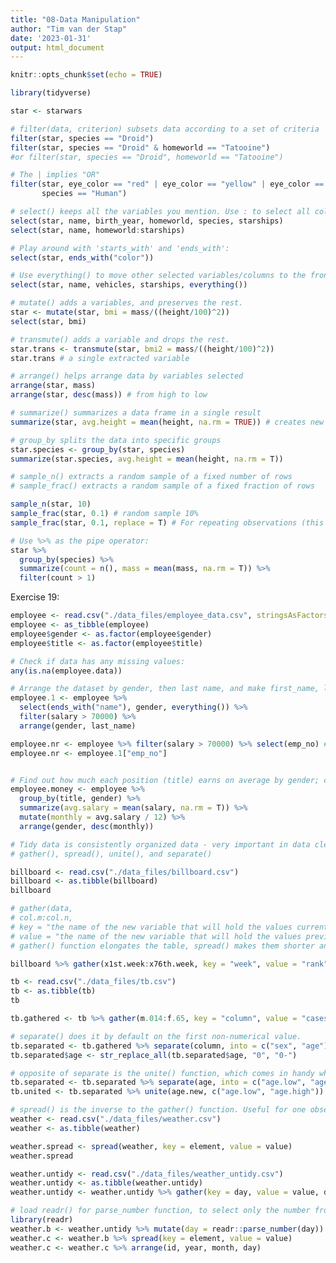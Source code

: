 ```yaml
---
title: "08-Data Manipulation"
author: "Tim van der Stap"
date: '2023-01-31'
output: html_document
---
```


```r
knitr::opts_chunk$set(echo = TRUE)
```

```r
library(tidyverse)
```

```r
star <- starwars

# filter(data, criterion) subsets data according to a set of criteria
filter(star, species == "Droid")
filter(star, species == "Droid" & homeworld == "Tatooine")
#or filter(star, species == "Droid", homeworld == "Tatooine")

# The | implies "OR"
filter(star, eye_color == "red" | eye_color == "yellow" | eye_color == "orange",
       species == "Human")

# select() keeps all the variables you mention. Use : to select all columns between two columns
select(star, name, birth_year, homeworld, species, starships)
select(star, name, homeworld:starships)

# Play around with 'starts_with' and 'ends_with':
select(star, ends_with("color"))

# Use everything() to move other selected variables/columns to the front, and then show everything else
select(star, name, vehicles, starships, everything())

# mutate() adds a variables, and preserves the rest.
star <- mutate(star, bmi = mass/((height/100)^2))
select(star, bmi)

# transmute() adds a variable and drops the rest.
star.trans <- transmute(star, bmi2 = mass/((height/100)^2))
star.trans # a single extracted variable

# arrange() helps arrange data by variables selected
arrange(star, mass)
arrange(star, desc(mass)) # from high to low

# summarize() summarizes a data frame in a single result
summarize(star, avg.height = mean(height, na.rm = TRUE)) # creates new variable avg.height as well.

# group_by splits the data into specific groups
star.species <- group_by(star, species)
summarize(star.species, avg.height = mean(height, na.rm = T))

# sample_n() extracts a random sample of a fixed number of rows
# sample_frac() extracts a random sample of a fixed fraction of rows

sample_n(star, 10)
sample_frac(star, 0.1) # random sample 10%
sample_frac(star, 0.1, replace = T) # For repeating observations (this is called bootstrapping)

# Use %>% as the pipe operator:
star %>%
  group_by(species) %>%
  summarize(count = n(), mass = mean(mass, na.rm = T)) %>%
  filter(count > 1)
```

Exercise 19:

```r
employee <- read.csv("./data_files/employee_data.csv", stringsAsFactors = F, skip = 23, nrows = 200)
employee <- as_tibble(employee)
employee$gender <- as.factor(employee$gender)
employee$title <- as.factor(employee$title)

# Check if data has any missing values:
any(is.na(employee.data))

# Arrange the dataset by gender, then last name, and make first_name, last_name, and gender the first three variables in the data frame. Show only the employees whose salary is higher than 70,000.
employee.1 <- employee %>%
  select(ends_with("name"), gender, everything()) %>%
  filter(salary > 70000) %>%
  arrange(gender, last_name)

employee.nr <- employee %>% filter(salary > 70000) %>% select(emp_no) # or alternatively:
employee.nr <- employee.1["emp_no"]


# Find out how much each position (title) earns on average by gender; create a new variable that represents the average monthly figures and arrange your result by gender and average monthly salary, from largest to smallest.
employee.money <- employee %>%
  group_by(title, gender) %>%
  summarize(avg.salary = mean(salary, na.rm = T)) %>%
  mutate(monthly = avg.salary / 12) %>%
  arrange(gender, desc(monthly))

# Tidy data is consistently organized data - very important in data cleaning. Four important functions:
# gather(), spread(), unite(), and separate()

billboard <- read.csv("./data_files/billboard.csv")
billboard <- as.tibble(billboard)
billboard

# gather(data, 
# col.m:col.n,
# key = "the name of the new variable that will hold the values currently mascarading as column names",
# value = "the name of the new variable that will hold the values previously held by the fake columns.")
# gather() function elongates the table, spread() makes them shorter and wider.

billboard %>% gather(x1st.week:x76th.week, key = "week", value = "rank", na.rm = T) %>% arrange(artist.inverted)

tb <- read.csv("./data_files/tb.csv")
tb <- as.tibble(tb)
tb

tb.gathered <- tb %>% gather(m.014:f.65, key = "column", value = "cases", na.rm = T) %>% arrange(country)

# separate() does it by default on the first non-numerical value.
tb.separated <- tb.gathered %>% separate(column, into = c("sex", "age")) 
tb.separated$age <- str_replace_all(tb.separated$age, "0", "0-")

# opposite of separate is the unite() function, which comes in handy when we have 1 variable spread over two columns.
tb.separated <- tb.separated %>% separate(age, into = c("age.low", "age.high"))
tb.united <- tb.separated %>% unite(age.new, c("age.low", "age.high")) # sep = defaults to an underscore

# spread() is the inverse to the gather() function. Useful for one observation spanning multiple rows. 
weather <- read.csv("./data_files/weather.csv")
weather <- as.tibble(weather)

weather.spread <- spread(weather, key = element, value = value)
weather.spread

weather.untidy <- read.csv("./data_files/weather_untidy.csv")
weather.untidy <- as.tibble(weather.untidy)
weather.untidy <- weather.untidy %>% gather(key = day, value = value, d1:d31, na.rm = T)

# load readr() for parse_number function, to select only the number from a string:
library(readr)
weather.b <- weather.untidy %>% mutate(day = readr::parse_number(day))
weather.c <- weather.b %>% spread(key = element, value = value)
weather.c <- weather.c %>% arrange(id, year, month, day)
```